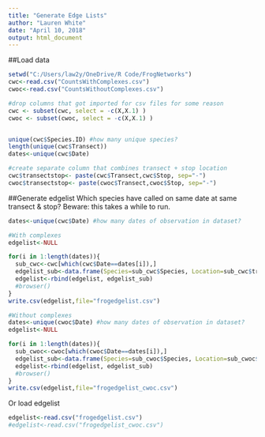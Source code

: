 ---
title: "Generate Edge Lists"
author: "Lauren White"
date: "April 10, 2018"
output: html_document
---

##Load data
```{r} 
setwd("C:/Users/law2y/OneDrive/R Code/FrogNetworks")
cwc<-read.csv("CountsWithComplexes.csv")
cwoc<-read.csv("CountsWithoutComplexes.csv")

#drop columns that got imported for csv files for some reason
cwc <- subset(cwc, select = -c(X,X.1) ) 
cwoc <- subset(cwoc, select = -c(X,X.1) )


unique(cwc$Species.ID) #how many unique species?
length(unique(cwc$Transect))
dates<-unique(cwc$Date)

#create separate column that combines transect + stop location
cwc$transectstop<- paste(cwc$Transect,cwc$Stop, sep="-") 
cwoc$transectstop<- paste(cwoc$Transect,cwoc$Stop, sep="-")

```

##Generate edgelist
Which species have called on same date at same transect & stop?
Beware: this takes a while to run.

```{r, eval=FALSE}
dates<-unique(cwc$Date) #how many dates of observation in dataset?

#With complexes
edgelist<-NULL

for(i in 1:length(dates)){
  sub_cwc<-cwc[which(cwc$Date==dates[i]),]
  edgelist_sub<-data.frame(Species=sub_cwc$Species, Location=sub_cwc$transectstop)
  edgelist<-rbind(edgelist, edgelist_sub)
  #browser()
}
write.csv(edgelist,file="frogedgelist.csv")

#Without complexes
dates<-unique(cwoc$Date) #how many dates of observation in dataset?
edgelist<-NULL

for(i in 1:length(dates)){
  sub_cwoc<-cwoc[which(cwoc$Date==dates[i]),]
  edgelist_sub<-data.frame(Species=sub_cwoc$Species, Location=sub_cwoc$transectstop)
  edgelist<-rbind(edgelist, edgelist_sub)
  #browser()
}
write.csv(edgelist,file="frogedgelist_cwoc.csv")
```

Or load edgelist
```{r}
edgelist<-read.csv("frogedgelist.csv")
#edgelist<-read.csv("frogedgelist_cwoc.csv")
```
